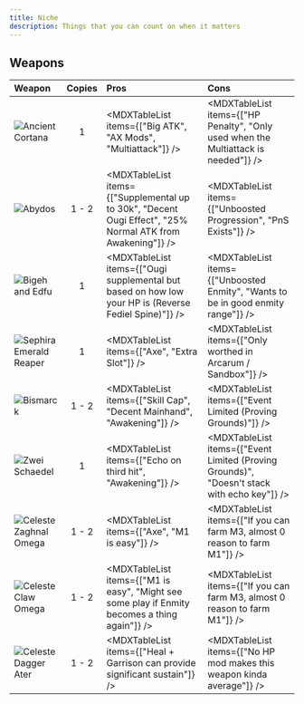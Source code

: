```yaml
---
title: Niche
description: Things that you can count on when it matters
---
```


## Weapons

<div className="[&_td]:align-middle w-full [&_img]:my-2 [&_img]:min-w-[112px] md:[&_img]:w-[206px]">

| Weapon                                             | Copies | Pros                                                                                                       | Cons                                                                                        |
| :------------------------------------------------- | :----: | :--------------------------------------------------------------------------------------------------------- | :------------------------------------------------------------------------------------------ |
| ![Ancient Cortana](/weapon/1040106400.webp)        |   1    | <MDXTableList items={["Big ATK", "AX Mods", "Multiattack"]} />                                             | <MDXTableList items={["HP Penalty", "Only used when the Multiattack is needed"]} />         |
| ![Abydos](/weapon/1040115500.webp)                 | 1 - 2  | <MDXTableList items={["Supplemental up to 30k", "Decent Ougi Effect", "25% Normal ATK from Awakening"]} /> | <MDXTableList items={["Unboosted Progression", "PnS Exists"]} />                            |
| ![Bigeh and Edfu](/weapon/1040419700.webp)         |   1    | <MDXTableList items={["Ougi supplemental but based on how low your HP is (Reverse Fediel Spine)"]} />      | <MDXTableList items={["Unboosted Enmity", "Wants to be in good enmity range"]} />           |
| ![Sephira Emerald Reaper](/weapon/1040309600.webp) |   1    | <MDXTableList items={["Axe", "Extra Slot"]} />                                                             | <MDXTableList items={["Only worthed in Arcarum / Sandbox"]} />                              |
| ![Bismarck](/weapon/1040514500.webp)               | 1 - 2  | <MDXTableList items={["Skill Cap", "Decent Mainhand", "Awakening"]} />                                     | <MDXTableList items={["Event Limited (Proving Grounds)"]} />                                |
| ![Zwei Schaedel](/weapon/1040612200.webp)          |   1    | <MDXTableList items={["Echo on third hit", "Awakening"]} />                                                | <MDXTableList items={["Event Limited (Proving Grounds)", "Doesn't stack with echo key"]} /> |
| ![Celeste Zaghnal Omega](/weapon/1040301400.webp)  | 1 - 2  | <MDXTableList items={["Axe", "M1 is easy"]} />                                                             | <MDXTableList items={["If you can farm M3, almost 0 reason to farm M1"]} />                 |
| ![Celeste Claw Omega](/weapon/1040604300.webp)     | 1 - 2  | <MDXTableList items={["M1 is easy", "Might see some play if Enmity becomes a thing again"]} />             | <MDXTableList items={["If you can farm M3, almost 0 reason to farm M1"]} />                 |
| ![Celeste Dagger Ater](/weapon/1040119500.webp)    | 1 - 2  | <MDXTableList items={["Heal + Garrison can provide significant sustain"]} />                               | <MDXTableList items={["No HP mod makes this weapon kinda average"]} />                      |

</div>
